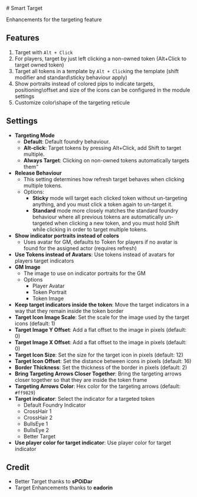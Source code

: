 
<ImageButBetter  src='/../public/images/Smart-Target/Stpips.png'  alt='Alternate Targeting Indicators'  width={2000}  height={2000}  className={styles.wikiimagesmall}/>
# Smart Target

Enhancements for the targeting feature

## Features

<ImageButBetter
  src='/../public/images/Smart-Target/Streticules.png'
  alt='Custom Targeting Reticules'
  width={2000}
  height={2000}
  className={styles.wikiimage}
/>
1. Target with `Alt + Click`
2. For players, target by just left clicking a non-owned token
   (Alt+Click to target owned token)
3. Target all tokens in a template by `Alt + Click`ing the template (shift
   modifier and standard\\sticky behaviour apply)
4. Show portraits instead of colored pips to indicate targets,
   positioning\\offset and size of the icons can be configured in the
   module settings
5. Customize color\\shape of the targeting reticule

## Settings

- **Targeting Mode**
  - **Default**: Default foundry behaviour.
  - **Alt-click**: Target tokens by pressing Alt+Click, add Shift to
    target multiple.
  - **Always Target**: Clicking on non-owned tokens automatically
    targets them"
- **Release Behaviour**
  - This setting determines how refresh target
    behaves when clicking multiple tokens.
  - Options:
    - **Sticky** mode will target each clicked token without
      un-targeting anything, and you must click a token again to
      un-target it.
    - **Standard** mode more closely matches the standard foundry
      behaviour where all previous tokens are automatically
      un-targeted when clicking a new token, and you must hold Shift
      while clicking in order to target multiple tokens.
- **Show indicator portraits instead of colors**
  - Uses avatar for GM,
    defaults to Token for players if no avatar is found for the assigned
    actor (requires refresh)
- **Use Tokens instead of Avatars**: Use tokens instead of avatars for
    players target indicators
- **GM Image**
  - The image to use on indicator portraits for the GM
  - Options
    - Player Avatar
    - Token Portrait
    - Token Image
- **Keep target indicators inside the token**: Move the target indicators
  in a way that they remain inside the token border
- **Target Icon Image Scale**: Set the scale for the image used by the
  target icons (default: 1)
- **Target Image Y Offset**: Add a flat offset to the image in pixels
  (default: 0)
- **Target Image X Offset**: Add a flat offset to the image in pixels
  (default: 0)
- **Target Icon Size**: Set the size for the target icon in pixels
  (default: 12)
- **Target Icon Offset**: Set the distance between icons in pixels
  (default: 16)
- **Border Thickness**: Set the thickness of the border in pixels
  (default: 2)
- **Bring Targeting Arrows Closer Together**: Bring the targeting arrows
  closer together so that they are inside the token frame
- **Targeting Arrows Color**: Hex color for the targeting arrows (default:
  `#ff9829`)
- **Target indicator**: Select the indicator for a targeted token
  - Default Foundry Indicator
  - CrossHair 1
  - CrossHair 2
  - BullsEye 1
  - BullsEye 2
  - Better Target
- **Use player color for target indicator**: Use player color for target
  indicator

## Credit

- Better Target thanks to **sPOiDar**
- Target Enhancements thanks to **eadorin**